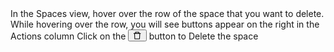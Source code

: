 


<Flow id="delete-space-ui">
  <Step>
    In the <NavStep>Spaces</NavStep> view, hover over the row of the space that you want to delete.
  </Step>
  <Step>
    While hovering over the row, you will see buttons appear on the right in the <Label>Actions</Label> column
  </Step>
  <Step>
    Click on the <Button><svg viewBox="64 64 896 896" focusable="false" data-icon="delete" width="1em" height="1em" fill="currentColor" aria-hidden="true"><path d="M360 184h-8c4.4 0 8-3.6 8-8v8h304v-8c0 4.4 3.6 8 8 8h-8v72h72v-80c0-35.3-28.7-64-64-64H352c-35.3 0-64 28.7-64 64v80h72v-72zm504 72H160c-17.7 0-32 14.3-32 32v32c0 4.4 3.6 8 8 8h60.4l24.7 523c1.6 34.1 29.8 61 63.9 61h454c34.2 0 62.3-26.8 63.9-61l24.7-523H888c4.4 0 8-3.6 8-8v-32c0-17.7-14.3-32-32-32zM731.3 840H292.7l-24.2-512h487l-24.2 512z"></path></svg></Button> button to <Label>Delete</Label> the space
  </Step>
</Flow>